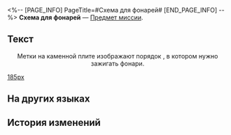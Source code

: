 <%-- [PAGE_INFO]
PageTitle=#Схема для фонарей#
[END_PAGE_INFO] --%>
{{Предмет Инфобокс
|id          = 150054
|Изображение = Предмет Схема для фонарей.png
|Тип         = Предмет миссии
|Инвентарь   = 
|Редкость    = 3
|Эффект      = 
|Описание    = 
}}
'''Схема для фонарей''' — [[Предмет миссии]].

==Текст==
<div align="center">{{Цвет|Ключевой|Схема для фонарей}}</div>
<div align="center">Метки на каменной плите изображают порядок {{Цвет|Выделенный|снизу вверх}}, в котором нужно зажигать фонари.</div>
[[Файл:Предмет Схема для фонарей.png|185px]]

==На других языках==
{{На других языках
|en   = Guidance for Stygian Lantern
|zhs  = 冥灯开路指引
|zht  = 冥燈開路指引
|ja   = 冥灯開路ガイド
|ko   = 명등 길잡이
|es   = Guía de luces estigias
|fr   = Instructions pour allumer les lanternes stygiennes
|ru   = Схема для фонарей
|th   = คู่มือไฟปรภพเบิกทาง
|vi   = Chỉ Dẫn Thắp Đèn Mở Đường
|de   = Wegweisende Laternen
|id   = Panduan Lentera Stygian
|pt   = Guia para Lanterna Estígia
}}

==История изменений==
{{История изменений|3.5}}
